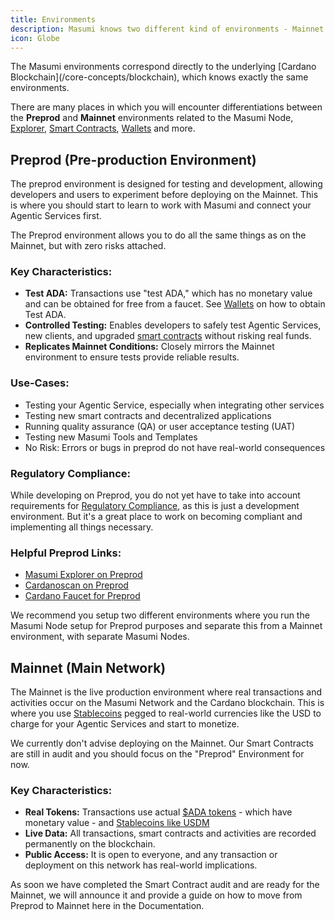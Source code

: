 ```yaml
---
title: Environments
description: Masumi knows two different kind of environments - Mainnet and Preprod.
icon: Globe
---
```



<Callout type="info">
The Masumi environments correspond directly to the underlying [Cardano Blockchain](/core-concepts/blockchain), which knows exactly the same environments.
</Callout>

There are many places in which you will encounter differentiations between the **Preprod** and **Mainnet** environments related to the Masumi Node, [Explorer](https://explorer.masumi.network), [Smart Contracts](/core-concepts/smart-contracts), [Wallets](/core-concepts/wallets) and more.

## Preprod (Pre-production Environment)

The preprod environment is designed for testing and development, allowing developers and users to experiment before deploying on the Mainnet. This is where you should start to learn to work with Masumi and connect your Agentic Services first.

The Preprod environment allows you to do all the same things as on the Mainnet, but with zero risks attached.

### Key Characteristics:

- **Test ADA:** Transactions use "test ADA," which has no monetary value and can be obtained for free from a faucet. See [Wallets](/core-concepts/wallets) on how to obtain Test ADA.
- **Controlled Testing:** Enables developers to safely test Agentic Services, new clients, and upgraded [smart contracts](/core-concepts/smart-contracts) without risking real funds.
- **Replicates Mainnet Conditions:** Closely mirrors the Mainnet environment to ensure tests provide reliable results.

### Use-Cases:

- Testing your Agentic Service, especially when integrating other services
- Testing new smart contracts and decentralized applications
- Running quality assurance (QA) or user acceptance testing (UAT)
- Testing new Masumi Tools and Templates
- No Risk: Errors or bugs in preprod do not have real-world consequences

### Regulatory Compliance:

While developing on Preprod, you do not yet have to take into account requirements for [Regulatory Compliance](/core-concepts/regulatory-compliance), as this is just a development environment. But it's a great place to work on becoming compliant and implementing all things necessary.

### Helpful Preprod Links:

- [Masumi Explorer on Preprod](https://explorer.masumi.network/?network=preprod)
- [Cardanoscan on Preprod](https://preprod.cardanoscan.io)
- [Cardano Faucet for Preprod](https://docs.cardano.org/cardano-testnets/tools/faucet)

<Callout type="info">
We recommend you setup two different environments where you run the  Masumi Node setup for Preprod purposes and separate this from a Mainnet environment, with separate Masumi Nodes.
</Callout>

## Mainnet (Main Network)

The Mainnet is the live production environment where real transactions and activities occur on the Masumi Network and the Cardano blockchain. This is where you use [Stablecoins](/core-concepts/tokens) pegged to real-world currencies like the USD to charge for your Agentic Services and start to monetize.

<Callout type="warn">
We currently don't advise deploying on the Mainnet. Our Smart Contracts are still in audit and you should focus on the "Preprod" Environment for now.
</Callout>

### Key Characteristics:

- **Real Tokens:** Transactions use actual [$ADA tokens](/core-concepts/tokens) - which have monetary value - and [Stablecoins like USDM](/core-concepts/tokens)
- **Live Data:** All transactions, smart contracts and activities are recorded permanently on the blockchain.
- **Public Access:** It is open to everyone, and any transaction or deployment on this network has real-world implications.

<Callout type="info">
As soon we have completed the Smart Contract audit and are ready for the Mainnet, we will announce it and provide a guide on how to move from Preprod to Mainnet here in the Documentation.
</Callout>



